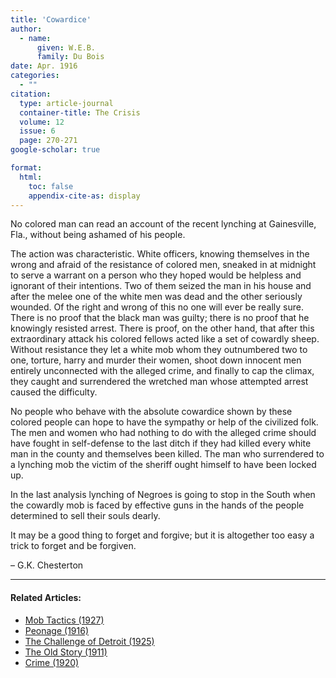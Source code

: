```yaml
---
title: 'Cowardice'
author:
  - name:
      given: W.E.B.
      family: Du Bois
date: Apr. 1916
categories: 
  - ""
citation: 
  type: article-journal
  container-title: The Crisis
  volume: 12
  issue: 6
  page: 270-271
google-scholar: true

format:
  html:
    toc: false
    appendix-cite-as: display
---
```



No colored man can read an account of the recent lynching at Gainesville, Fla., without being ashamed of his people.

The action was characteristic. White officers, knowing themselves in the wrong and afraid of the resistance of colored men, sneaked in at midnight to serve a warrant on a person who they hoped would be helpless and ignorant of their intentions. Two of them seized the man in his house and after the melee one of the white men was dead and the other seriously wounded. Of the right and wrong of this no one will ever be really sure. There is no proof that the black man was guilty; there is no proof that he knowingly resisted arrest. There is proof, on the other hand, that after this extraordinary attack his colored fellows acted like a set of cowardly sheep. Without resistance they let a white mob whom they outnumbered two to one, torture, harry and murder their women, shoot down innocent men entirely unconnected with the alleged crime, and finally to cap the climax, they caught and surrendered the wretched man whose attempted arrest caused the difficulty.

No people who behave with the absolute cowardice shown by these colored people can hope to have the sympathy or help of the civilized folk. The men and women who had nothing to do with the alleged crime should have fought in self-defense to the last ditch if they had killed every white man in the county and themselves been killed. The man who surrendered to a lynching mob the victim of the sheriff ought himself to have been locked up.

In the last analysis lynching of Negroes is going to stop in the South when the cowardly mob is faced by effective guns in the hands of the people determined to sell their souls dearly.


::: epigraph

It may be a good thing to forget and forgive; but it is altogether too easy a trick to forget and be forgiven.

-- G.K. Chesterton
:::

<!-- Similar articles start here -->

<hr>
#### Related Articles:

* [Mob Tactics (1927)](/Volumes/34/06/mob_tactics.html)
* [Peonage (1916)](/Volumes/11/06/peonage.html)
* [The Challenge of Detroit (1925)](/Volumes/31/01/challenge_of_detroit.html)
* [The Old Story (1911)](/Volumes/01/03/old_story.html)
* [Crime (1920)](/Volumes/19/04/crime.html)

<!-- Similar articles end here -->